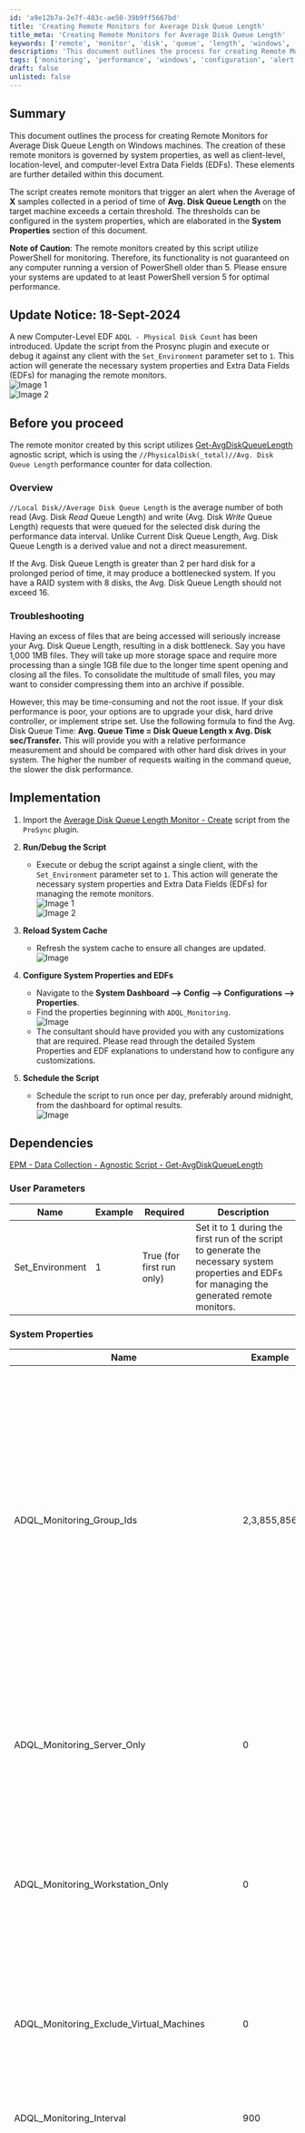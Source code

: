 ```yaml
---
id: 'a9e12b7a-2e7f-483c-ae50-39b9ff5667bd'
title: 'Creating Remote Monitors for Average Disk Queue Length'
title_meta: 'Creating Remote Monitors for Average Disk Queue Length'
keywords: ['remote', 'monitor', 'disk', 'queue', 'length', 'windows', 'performance']
description: 'This document outlines the process for creating Remote Monitors for Average Disk Queue Length on Windows machines, detailing the necessary configurations, thresholds, and troubleshooting steps for optimal performance.'
tags: ['monitoring', 'performance', 'windows', 'configuration', 'alert', 'disk', 'queue']
draft: false
unlisted: false
---
```

## Summary

This document outlines the process for creating Remote Monitors for Average Disk Queue Length on Windows machines. The creation of these remote monitors is governed by system properties, as well as client-level, location-level, and computer-level Extra Data Fields (EDFs). These elements are further detailed within this document.

The script creates remote monitors that trigger an alert when the Average of **X** samples collected in a period of time of **Avg. Disk Queue Length** on the target machine exceeds a certain threshold. The thresholds can be configured in the system properties, which are elaborated in the **System Properties** section of this document.

**Note of Caution**: The remote monitors created by this script utilize PowerShell for monitoring. Therefore, its functionality is not guaranteed on any computer running a version of PowerShell older than 5. Please ensure your systems are updated to at least PowerShell version 5 for optimal performance.

## Update Notice: 18-Sept-2024

A new Computer-Level EDF `ADQL - Physical Disk Count` has been introduced. Update the script from the Prosync plugin and execute or debug it against any client with the `Set_Environment` parameter set to `1`. This action will generate the necessary system properties and Extra Data Fields (EDFs) for managing the remote monitors.  
![Image 1](../../../static/img/Average-Disk-Queue-Length-Monitor---Create/image_1.png)  
![Image 2](../../../static/img/Average-Disk-Queue-Length-Monitor---Create/image_2.png)

## Before you proceed

The remote monitor created by this script utilizes [Get-AvgDiskQueueLength](https://proval.itglue.com/DOC-5078775-16245028) agnostic script, which is using the `//PhysicalDisk(_total)//Avg. Disk Queue Length` performance counter for data collection.

### Overview

`//Local Disk//Average Disk Queue Length` is the average number of both read (Avg. Disk *Read* Queue Length) and write (Avg. Disk *Write* Queue Length) requests that were queued for the selected disk during the performance data interval. Unlike Current Disk Queue Length, Avg. Disk Queue Length is a derived value and not a direct measurement.

If the Avg. Disk Queue Length is greater than 2 per hard disk for a prolonged period of time, it may produce a bottlenecked system. If you have a RAID system with 8 disks, the Avg. Disk Queue Length should not exceed 16.

### Troubleshooting

Having an excess of files that are being accessed will seriously increase your Avg. Disk Queue Length, resulting in a disk bottleneck. Say you have 1,000 1MB files. They will take up more storage space and require more processing than a single 1GB file due to the longer time spent opening and closing all the files. To consolidate the multitude of small files, you may want to consider compressing them into an archive if possible.

However, this may be time-consuming and not the root issue. If your disk performance is poor, your options are to upgrade your disk, hard drive controller, or implement stripe set. Use the following formula to find the Avg. Disk Queue Time: **Avg. Queue Time = Disk Queue Length x Avg. Disk sec/Transfer.** This will provide you with a relative performance measurement and should be compared with other hard disk drives in your system. The higher the number of requests waiting in the command queue, the slower the disk performance.

## Implementation

1. Import the [Average Disk Queue Length Monitor - Create](https://proval.itglue.com/5078775/docs/16314739) script from the `ProSync` plugin.

2. **Run/Debug the Script**
   - Execute or debug the script against a single client, with the `Set_Environment` parameter set to `1`. This action will generate the necessary system properties and Extra Data Fields (EDFs) for managing the remote monitors.  
   ![Image 1](../../../static/img/Average-Disk-Queue-Length-Monitor---Create/image_1.png)  
   ![Image 2](../../../static/img/Average-Disk-Queue-Length-Monitor---Create/image_2.png)

3. **Reload System Cache**
   - Refresh the system cache to ensure all changes are updated.  
   ![Image](../../../static/img/Average-Disk-Queue-Length-Monitor---Create/image_3.png)

4. **Configure System Properties and EDFs**
   - Navigate to the **System Dashboard --> Config --> Configurations --> Properties**.
   - Find the properties beginning with `ADQL_Monitoring`.  
   ![Image](../../../static/img/Average-Disk-Queue-Length-Monitor---Create/image_4.png)  
   - The consultant should have provided you with any customizations that are required. Please read through the detailed System Properties and EDF explanations to understand how to configure any customizations.

5. **Schedule the Script**
   - Schedule the script to run once per day, preferably around midnight, from the dashboard for optimal results.  
   ![Image](../../../static/img/Average-Disk-Queue-Length-Monitor---Create/image_5.png)

## Dependencies

[EPM - Data Collection - Agnostic Script - Get-AvgDiskQueueLength](https://proval.itglue.com/DOC-5078775-16245028)

### User Parameters

| Name                          | Example | Required                    | Description                                                                                                                                                                                                 |
|-------------------------------|---------|-----------------------------|-------------------------------------------------------------------------------------------------------------------------------------------------------------------------------------------------------------|
| Set_Environment               | 1       | True (for first run only)   | Set it to 1 during the first run of the script to generate the necessary system properties and EDFs for managing the generated remote monitors.                                                            |

### System Properties

| Name                                   | Example       | Required | Description                                                                                                                                                                                                                                                                                                                                                     |
|----------------------------------------|---------------|----------|-----------------------------------------------------------------------------------------------------------------------------------------------------------------------------------------------------------------------------------------------------------------------------------------------------------------------------------------------------------------|
| ADQL_Monitoring_Group_Ids             | 2,3,855,856   | True     | The script will create remote monitors for the machines that belong to the groups identified by the group IDs specified in this system property. The monitor set will not be associated with the groups themselves but with the individual machines. Multiple IDs can be included by separating them with a comma. The default value is ‘0’.**Note:** If this property is set to ‘0’, the monitoring will be disabled and the script will remove the existing monitor set. Therefore, the creation of the monitor set will not commence unless the group IDs are defined in the system properties. |
| ADQL_Monitoring_Server_Only           | 0             | False    | Setting this system property to '1' will limit the monitor set creation to the Windows Servers only. The default value is '0'. Also, the script will remove the monitor set created for the Windows Workstations after setting this property to '1'.                                                                                              |
| ADQL_Monitoring_Workstation_Only       | 0             | False    | Setting this system property to '1' will limit the monitor set creation to the Windows Workstations only. The default value is '0'. Also, the script will remove the monitor set created for the Windows Servers after setting this property to '1'.                                                                                                  |
| ADQL_Monitoring_Exclude_Virtual_Machines | 0             | False    | Setting this system property to '1' will limit the monitor set creation to the Physical Windows Machines only. The default value is '0'. Also, the script will remove the monitor set created for the Virtual Machines after setting this property to '1'.                                                                                               |
| ADQL_Monitoring_Interval               | 900           | True     | Controls the generated Remote Monitor run time interval. The default is `900` seconds.                                                                                                                                                                                                                                                                         |
| ADQL_Monitoring_Server_Samples         | 4             | True     | This property determines the number of samples to calculate the average for servers. The remote monitor will perform the calculations after generating the number of samples stored in this system property. The default value is `4`. The remote monitor will produce a single sample for each run. Therefore, by setting the `Interval` to `900` and `Samples` to `4`, the monitoring will analyze the average of the readings gathered from the preceding 900 * 4 = 3600 seconds (1 hour). |
| ADQL_Monitoring_Workstation_Samples     | 8             | True     | This property determines the number of samples to calculate the average for workstations. The remote monitor will perform the calculations after generating the number of samples stored in this system property. The default value is `8`.                                                                                                                                               |
| ADQL_Monitoring_Server_Per_Disk_Threshold | 2           | True     | The allowed `Avg. Disk Queue Length` per disk for servers is stored in this property. If the average reading for `Avg. Disk Queue Length` is greater than or equal to the **Number of Disks * The value stored in this System Property**, the monitor set will trigger a failure. The default value for this System Property is `2`.**Example:**Interval = 900Samples = 4Per_Disk_Threshold = 2Number of Hard Disks = 2According to this configuration, the monitor set will be triggered if the average value of the `Avg. Disk Queue Length` for the server within an hour (900 * 4 = 3600 seconds) exceeds or equals four (2 * 2). |
| ADQL_Monitoring_Workstation_Per_Disk_Threshold | 2       | True     | The allowed `Avg. Disk Queue Length` per disk for workstations is stored in this property. If the average reading for `Avg. Disk Queue Length` is greater than or equal to the **Number of Disks * The value stored in this System Property**, the monitor set will trigger a failure. The default value for this System Property is `2`.                                                                                                                                                     |
| ADQL_Monitoring_Server_AlertTemplate   | 1             | True     | This system property stores the id of the `Alert Template` to apply to the remote monitors created for the servers. The default value is '1'. i.e., `Default - Do Nothing.` Navigate to the **System Dashboard --> Management --> Alert Templates** to find the Id of the required alert template. It is suggested to use the `△ Custom - Ticket Creation - Computer` alert for better alerting. The alert template should not be running the very same script for the Warning action as well unless you want to create a ticket for the PowerShell errors too. |
| ADQL_Monitoring_Workstation_AlertTemplate | 1          | True     | This system property stores the id of the `Alert Template` to apply to the remote monitors created for the workstations. The default value is '1'. i.e., `Default - Do Nothing.` It is suggested to use the `△ Custom - Ticket Creation - Computer` alert for better alerting. The alert template should not be running the very same script for the Warning action as well unless you want to create a ticket for the PowerShell errors too. |
| ADQL_Monitoring_Server_TicketCategory    | 124         | False    | This system property stores the id of the `Ticket Category` to apply to the remote monitors created for the Servers. The default value is '0'. i.e., `\<Not Specified>`. Ticket Categories are used to control the CW Manage service board of the tickets generated by Automate. Navigate to the **System Dashboard --> Config --> Information Base Categories** to find the Id of the required ticket category. |
| ADQL_Monitoring_Workstation_TicketCategory | 125       | False    | This system property stores the id of the `Ticket Category` to apply to the remote monitors created for the Workstations. The default value is '0'. i.e., `\<Not Specified>`.                                                                                                                                                                                                                                   |

## Client-Level EDF

| Name                          | Type       | Section     | Description                                                                                                                                                                                                                                                                                                                                                     |
|-------------------------------|------------|-------------|-----------------------------------------------------------------------------------------------------------------------------------------------------------------------------------------------------------------------------------------------------------------------------------------------------------------------------------------------------------------|
| ADQL Monitoring - Exclude Servers | Check Box | Exclusions  | Selecting this Extra Data Field (EDF) will exclude the servers of the client from the Average Disk Queue Length monitoring. As a result, the script will not create any remote monitors for the servers under this client. Furthermore, upon marking this EDF, the script will also remove any previously created remote monitors for the servers of this client.  |
| ADQL Monitoring - Exclude Workstations | Check Box | Exclusions  | Selecting this Extra Data Field (EDF) will exclude the workstations of the client from the Average Disk Queue Length monitoring. As a result, the script will not create any remote monitors for the workstations under this client. Furthermore, upon marking this EDF, the script will also remove any previously created remote monitors for the workstations of this client.  |

**Note:** Mark both EDFs to exclude the client from the monitoring.

## Location-Level EDF

| Name                          | Type       | Section     | Description                                                                                                                                                                                                                                                                                                                                                     |
|-------------------------------|------------|-------------|-----------------------------------------------------------------------------------------------------------------------------------------------------------------------------------------------------------------------------------------------------------------------------------------------------------------------------------------------------------------|
| ADQL Monitoring - Exclude Servers | Check Box | Exclusions  | Selecting this Extra Data Field (EDF) will exclude the servers of the client from the Average Disk Queue Length monitoring. As a result, the script will not create any remote monitors for the servers under this location. Furthermore, upon marking this EDF, the script will also remove any previously created remote monitors for the servers of this location.  |
| ADQL Monitoring - Exclude Workstations | Check Box | Exclusions  | Selecting this Extra Data Field (EDF) will exclude the workstations of the client from the Average Disk Queue Length monitoring. As a result, the script will not create any remote monitors for the workstations under this location. Furthermore, upon marking this EDF, the script will also remove any previously created remote monitors for the workstations of this location.  |

**Note:** Mark both EDFs to exclude the location from the monitoring.

## Computer-Level EDF

| Name                          | Type       | Section     | Required | Description                                                                                                                                                                                                                                                                                                                                                     |
|-------------------------------|------------|-------------|----------|-----------------------------------------------------------------------------------------------------------------------------------------------------------------------------------------------------------------------------------------------------------------------------------------------------------------------------------------------------------------|
| ADQL Monitoring - Exclude      | Check Box  | Exclusions  | False    | Selecting this Extra Data Field (EDF) will exclude the computer from the Average Disk Queue Length monitoring. As a result, the script will not create any remote monitor for this computer. Furthermore, upon marking this EDF, the script will also remove any previously created remote monitor for this computer.                                |
| ADQL - Physical Disk Count     | Text String| Default     | False    | Set the number of disks to overwrite the physical disk count in the Average Disk Queue Length Monitor for the computer.                                                                                                                                                                                                                                                                                     |

## Remote Monitor Example

**Name:** `ProVal - Production - Average Disk Queue Length Monitor`  

**Ticket Subject:** `High Average Disk Queue Length Detected on %COMPUTERNAME%`  

**Alert Message on Failure:** `This is an automated update to inform you that the high "Average Disk Queue Length" issue reported earlier has now been resolved.`  

**Alert Message on Success:** `The "Average Disk Queue Length" is high on %COMPUTERNAME% located at %CLIENTNAME%//%LOCATIONNAME%.  
If the "Average Disk Queue Length" is greater than 2 per hard disk for a prolonged period of time, it may produce a bottlenecked system. If you have a RAID system with 8 disks, the Avg. Disk Queue Length should not exceed 16. Please investigate the issue and take appropriate actions to address the root cause.  
%RESULT%`  

**Sample Ticket:** The ticket illustrated here was created by setting the samples to '2' and the Allowed value for average disk queue length per disk to '0'. However, it's important to note that this example is purely for demonstration purposes.  
![Sample Ticket 1](../../../static/img/Average-Disk-Queue-Length-Monitor---Create/image_6.png)  
![Sample Ticket 2](../../../static/img/Average-Disk-Queue-Length-Monitor---Create/image_7.png)  

**Sample Remote Monitor:**  
![Remote Monitor 1](../../../static/img/Average-Disk-Queue-Length-Monitor---Create/image_8.png)  
![Remote Monitor 2](../../../static/img/Average-Disk-Queue-Length-Monitor---Create/image_9.png)  
![Remote Monitor 3](../../../static/img/Average-Disk-Queue-Length-Monitor---Create/image_10.png)  
![Remote Monitor 4](../../../static/img/Average-Disk-Queue-Length-Monitor---Create/image_11.png)  
![Remote Monitor 5](../../../static/img/Average-Disk-Queue-Length-Monitor---Create/image_12.png)  

## Output

- Remote Monitors











